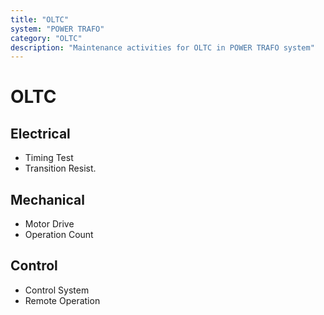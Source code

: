 ```yaml
---
title: "OLTC"
system: "POWER TRAFO"
category: "OLTC"
description: "Maintenance activities for OLTC in POWER TRAFO system"
---
```


# OLTC


## Electrical

- Timing Test
- Transition Resist.


## Mechanical

- Motor Drive
- Operation Count


## Control

- Control System
- Remote Operation


